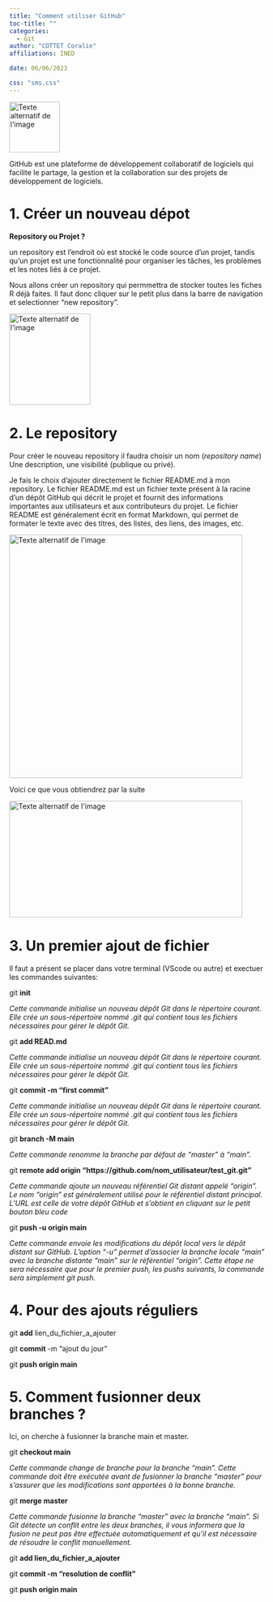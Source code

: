```yaml
---
title: "Comment utiliser GitHub"
toc-title: ""
categories:
  - Git
author: "COTTET Coralie"
affiliations: INED

date: 06/06/2023

css: "sms.css"
---
```



<div>
<a href="https://github.com/cosaph">
<img src="github.png" alt="Texte alternatif de l'image" title="logo de Pixel perfect" width="100" height="100"/>
</a>
</div>


GitHub est une plateforme de développement collaboratif de logiciels qui facilite le partage, la gestion et la collaboration sur des projets de développement de logiciels.


# 1. Créer un nouveau dépot

__Repository ou Projet ?__

 un repository est l'endroit où est stocké le code source d'un projet, tandis qu'un projet est une fonctionnalité pour organiser les tâches, les problèmes et les notes liés à ce projet.

Nous allons créer un repository qui permmettra de stocker toutes les fiches R déjà faites. Il faut donc cliquer sur le petit plus dans la barre de navigation et selectionner "new repository".

<img src="debut.png" alt="Texte alternatif de l'image" title="Titre de l'image" width="160" height="180" />

# 2. Le repository

Pour créer le nouveau repository il faudra choisir un nom (_repository name_)
Une description, une visibilité (publique ou privé).

Je fais le choix d'ajouter directement le fichier README.md à mon repository. Le fichier README.md est un fichier texte présent à la racine d'un dépôt GitHub qui décrit le projet et fournit des informations importantes aux utilisateurs et aux contributeurs du projet. Le fichier README est généralement écrit en format Markdown, qui permet de formater le texte avec des titres, des listes, des liens, des images, etc.

<img src="repository.png" alt="Texte alternatif de l'image" title="Titre de l'image" width="460" height="480" />


Voici ce que vous obtiendrez par la suite

<img src="interface.png" alt="Texte alternatif de l'image" title="Titre de l'image" width="460" height="230" />


# 3. Un premier ajout de fichier

Il faut a présent se placer dans votre terminal (VScode ou autre) et  exectuer les commandes suivantes:




git __init__ 

_Cette commande initialise un nouveau dépôt Git dans le répertoire courant. Elle crée un sous-répertoire nommé .git qui contient tous les fichiers nécessaires pour gérer le dépôt Git._

git __add READ.md__ 

_Cette commande initialise un nouveau dépôt Git dans le répertoire courant. Elle crée un sous-répertoire nommé .git qui contient tous les fichiers nécessaires pour gérer le dépôt Git._

git __commit -m "first commit"__

_Cette commande initialise un nouveau dépôt Git dans le répertoire courant. Elle crée un sous-répertoire nommé .git qui contient tous les fichiers nécessaires pour gérer le dépôt Git._

git __branch -M main__

_Cette commande renomme la branche par défaut de "master" à "main"._


git __remote add origin "https://github.com/nom_utilisateur/test_git.git"__

_Cette commande ajoute un nouveau référentiel Git distant appelé "origin". Le nom "origin" est généralement utilisé pour le référentiel distant principal. L'URL est celle de votre dépôt GitHub et s'obtient en cliquant sur le petit bouton bleu code_

git __push -u origin main__

_Cette commande envoie les modifications du dépôt local vers le dépôt distant sur GitHub. L'option "-u" permet d'associer la branche locale "main" avec la branche distante "main" sur le référentiel "origin". Cette étape ne sera nécessaire que pour le premier push, les pushs suivants, la commande sera simplement git push._


# 4. Pour des ajouts réguliers



git __add__ lien_du_fichier_a_ajouter

git __commit__ -m "ajout du jour"

git __push origin main__


# 5. Comment fusionner deux branches ?

Ici, on cherche à fusionner la branche main et master.

git __checkout main__

_Cette commande change de branche pour la branche "main". Cette commande doit être exécutée avant de fusionner la branche "master" pour s'assurer que les modifications sont apportées à la bonne branche._

git __merge master__

_Cette commande fusionne la branche "master" avec la branche "main". Si Git détecte un conflit entre les deux branches, il vous informera que la fusion ne peut pas être effectuée automatiquement et qu'il est nécessaire de résoudre le conflit manuellement._

git __add lien_du_fichier_a_ajouter__

git __commit -m "resolution de conflit"__

git __push origin main__




